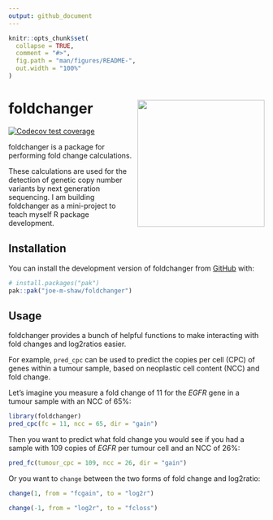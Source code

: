 ```yaml
---
output: github_document
---
```


<!-- README.md is generated from README.Rmd. Please edit that file -->

```r
knitr::opts_chunk$set(
  collapse = TRUE,
  comment = "#>",
  fig.path = "man/figures/README-",
  out.width = "100%"
)
```

# foldchanger <img src="man/figures/logo.png" align="right" height="250" alt=""/>

<!-- badges: start -->
[![Codecov test coverage](https://codecov.io/gh/joe-m-shaw/foldchanger/graph/badge.svg)](https://app.codecov.io/gh/joe-m-shaw/foldchanger)
<!-- badges: end -->

foldchanger is a package for performing fold change calculations.

These calculations are used for the detection of genetic copy number variants by
next generation sequencing. I am building foldchanger as a mini-project to
teach myself R package development.

## Installation

You can install the development version of foldchanger from [GitHub](https://github.com/) with:

``` r
# install.packages("pak")
pak::pak("joe-m-shaw/foldchanger")
```
## Usage

foldchanger provides a bunch of helpful functions to make interacting with fold
changes and log2ratios easier.

For example, `pred_cpc` can be used to predict the copies per 
cell (CPC) of genes within a tumour sample, based on neoplastic cell content 
(NCC) and fold change.

Let's imagine you measure a fold change of 11 for the *EGFR* gene in a tumour
sample with an NCC of 65%:

```r
library(foldchanger)
pred_cpc(fc = 11, ncc = 65, dir = "gain")
```

Then you want to predict what fold change you would see if you had a sample with
109 copies of *EGFR* per tumour cell and an NCC of 26%:

```r
pred_fc(tumour_cpc = 109, ncc = 26, dir = "gain")
```

Or you want to `change` between the two forms of fold change and log2ratio:

```r
change(1, from = "fcgain", to = "log2r")

change(-1, from = "log2r", to = "fcloss")

```
